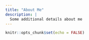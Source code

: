 ```yaml
---
title: "About Me"
description: |
  Some additional details about me
---
```


```r
knitr::opts_chunk$set(echo = FALSE)
```

